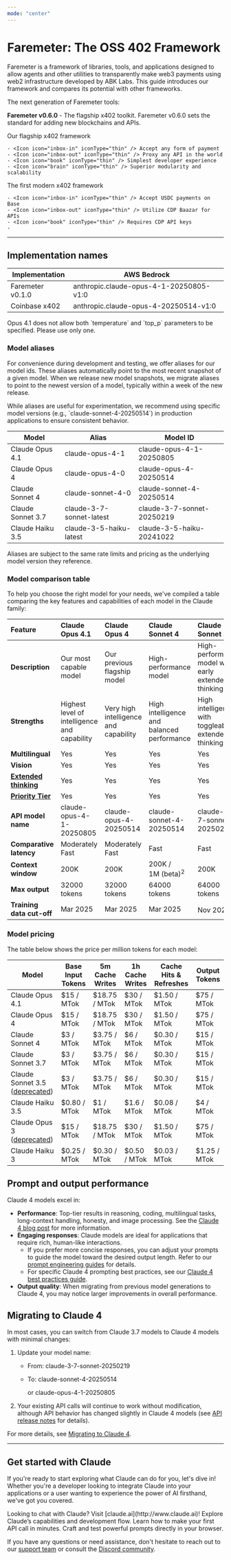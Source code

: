 ```yaml
---
mode: "center"
---
```


# Faremeter: The OSS 402 Framework

Faremeter is a framework of libraries, tools, and applications designed to allow agents and other utilities to transparently make web3 payments using web2 infrastructure developed by ABK Labs. This guide introduces our framework and compares its potential with other frameworks.

<Tip>
  The next generation of Faremeter tools:

  **Faremeter v0.6.0** - The flagship x402 toolkit. Faremeter v0.6.0 sets the standard for adding new blockchains and APIs.
</Tip>

<CardGroup cols={2}>
  <Card title="Faremeter 0.6.0" icon="trophy" href="/en/docs/about-claude/models/overview#model-comparison-table">
    Our flagship x402 framework

    - <Icon icon="inbox-in" iconType="thin" /> Accept any form of payment
    - <Icon icon="inbox-out" iconType="thin" /> Proxy any API in the world
    - <Icon icon="book" iconType="thin" /> Simplest developer experience
    - <Icon icon="brain" iconType="thin" /> Superior modularity and scalability
  </Card>
  <Card title="Coinbase x402" icon="star" href="/en/docs/about-claude/models/overview#model-comparison-table">
    The first modern x402 framework

    - <Icon icon="inbox-in" iconType="thin" /> Accept USDC payments on Base
    - <Icon icon="inbox-out" iconType="thin" /> Utilize CDP Baazar for APIs
    - <Icon icon="book" iconType="thin" /> Requires CDP API keys
    - 
  </Card>
</CardGroup>

---

## Implementation names

| Implementation   | AWS Bedrock                             |
| ---------------- | --------------------------------------- |
| Faremeter v0.1.0 | anthropic.claude-opus-4-1-20250805-v1:0 |
| Coinbase x402    | anthropic.claude-opus-4-20250514-v1:0   |

<Note>
  Opus 4.1 does not allow both `temperature` and `top_p` parameters to be specified. Please use only one.
</Note>

### Model aliases

For convenience during development and testing, we offer aliases for our model ids. These aliases automatically point to the most recent snapshot of a given model. When we release new model snapshots, we migrate aliases to point to the newest version of a model, typically within a week of the new release.

<Tip>
  While aliases are useful for experimentation, we recommend using specific model versions (e.g., `claude-sonnet-4-20250514`) in production applications to ensure consistent behavior.
</Tip>

| Model             | Alias                    | Model ID                   |
| ----------------- | ------------------------ | -------------------------- |
| Claude Opus 4.1   | claude-opus-4-1          | claude-opus-4-1-20250805   |
| Claude Opus 4     | claude-opus-4-0          | claude-opus-4-20250514     |
| Claude Sonnet 4   | claude-sonnet-4-0        | claude-sonnet-4-20250514   |
| Claude Sonnet 3.7 | claude-3-7-sonnet-latest | claude-3-7-sonnet-20250219 |
| Claude Haiku 3.5  | claude-3-5-haiku-latest  | claude-3-5-haiku-20241022  |

<Note>
  Aliases are subject to the same rate limits and pricing as the underlying model version they reference.
</Note>

### Model comparison table

To help you choose the right model for your needs, we've compiled a table comparing the key features and capabilities of each model in the Claude family:

| Feature                                                               | Claude Opus 4.1                                                                                      | Claude Opus 4                                                                                        | Claude Sonnet 4                                                                                       | Claude Sonnet 3.7                                                                                     | Claude Haiku 3.5                                                                                       | Claude Haiku 3                                                                                       |
| :-------------------------------------------------------------------- | :--------------------------------------------------------------------------------------------------- | :--------------------------------------------------------------------------------------------------- | :---------------------------------------------------------------------------------------------------- | :---------------------------------------------------------------------------------------------------- | :----------------------------------------------------------------------------------------------------- | :--------------------------------------------------------------------------------------------------- |
| **Description**                                                       | Our most capable model                                                                               | Our previous flagship model                                                                          | High-performance model                                                                                | High-performance model with early extended thinking                                                   | Our fastest model                                                                                      | Fast and compact model for near-instant responsiveness                                               |
| **Strengths**                                                         | Highest level of intelligence and capability                                                         | Very high intelligence and capability                                                                | High intelligence and balanced performance                                                            | High intelligence with toggleable extended thinking                                                   | Intelligence at blazing speeds                                                                         | Quick and accurate targeted performance                                                              |
| **Multilingual**                                                      | Yes                                                                                                  | Yes                                                                                                  | Yes                                                                                                   | Yes                                                                                                   | Yes                                                                                                    | Yes                                                                                                  |
| **Vision**                                                            | Yes                                                                                                  | Yes                                                                                                  | Yes                                                                                                   | Yes                                                                                                   | Yes                                                                                                    | Yes                                                                                                  |
| [**Extended thinking**](/en/docs/build-with-claude/extended-thinking) | Yes                                                                                                  | Yes                                                                                                  | Yes                                                                                                   | Yes                                                                                                   | No                                                                                                     | No                                                                                                   |
| [**Priority Tier**](/en/api/service-tiers)                            | Yes                                                                                                  | Yes                                                                                                  | Yes                                                                                                   | Yes                                                                                                   | Yes                                                                                                    | No                                                                                                   |
| **API model name**                                                    | claude-opus-4-1-20250805                                                                             | claude-opus-4-20250514                                                                               | claude-sonnet-4-20250514                                                                              | claude-3-7-sonnet-20250219                                                                            | claude-3-5-haiku-20241022                                                                              | claude-3-haiku-20240307                                                                              |
| **Comparative latency**                                               | Moderately Fast                                                                                      | Moderately Fast                                                                                      | Fast                                                                                                  | Fast                                                                                                  | Fastest                                                                                                | Fast                                                                                                 |
| **Context window**                                                    | <Tooltip tip="~150K words \ ~680K unicode characters">200K</Tooltip>                                 | <Tooltip tip="~150K words \ ~680K unicode characters">200K</Tooltip>                                 | <Tooltip tip="~150K words \ ~680K unicode characters">200K</Tooltip> / <br /> 1M (beta)<sup>2</sup>   | <Tooltip tip="~150K words \ ~680K unicode characters">200K</Tooltip>                                  | <Tooltip tip="~150K words \ ~215K unicode characters">200K</Tooltip>                                   | <Tooltip tip="~150K words \ ~680K unicode characters">200K</Tooltip>                                 |
| **Max output**                                                        | <Tooltip tip="~24K words \ 109K unicode characters \ ~50 single spaced pages">32000 tokens</Tooltip> | <Tooltip tip="~24K words \ 109K unicode characters \ ~50 single spaced pages">32000 tokens</Tooltip> | <Tooltip tip="~48K words \ 218K unicode characters \ ~100 single spaced pages">64000 tokens</Tooltip> | <Tooltip tip="~48K words \ 218K unicode characters \ ~100 single spaced pages">64000 tokens</Tooltip> | <Tooltip tip="~6.2K words \ 28K unicode characters \ ~12-13 single spaced pages">8192 tokens</Tooltip> | <Tooltip tip="~3.1K words \ 14K unicode characters \ ~6-7 single spaced pages">4096 tokens</Tooltip> |
| **Training data cut-off**                                             | Mar 2025                                                                                             | Mar 2025                                                                                             | Mar 2025                                                                                              | Nov 2024<sup>1</sup>                                                                                  | July 2024                                                                                              | Aug 2023                                                                                             |

### Model pricing

The table below shows the price per million tokens for each model:

| Model                                                                      | Base Input Tokens | 5m Cache Writes | 1h Cache Writes | Cache Hits & Refreshes | Output Tokens |
| -------------------------------------------------------------------------- | ----------------- | --------------- | --------------- | ---------------------- | ------------- |
| Claude Opus 4.1                                                            | \$15 / MTok       | \$18.75 / MTok  | \$30 / MTok     | \$1.50 / MTok          | \$75 / MTok   |
| Claude Opus 4                                                              | \$15 / MTok       | \$18.75 / MTok  | \$30 / MTok     | \$1.50 / MTok          | \$75 / MTok   |
| Claude Sonnet 4                                                            | \$3 / MTok        | \$3.75 / MTok   | \$6 / MTok      | \$0.30 / MTok          | \$15 / MTok   |
| Claude Sonnet 3.7                                                          | \$3 / MTok        | \$3.75 / MTok   | \$6 / MTok      | \$0.30 / MTok          | \$15 / MTok   |
| Claude Sonnet 3.5 ([deprecated](/en/docs/about-claude/model-deprecations)) | \$3 / MTok        | \$3.75 / MTok   | \$6 / MTok      | \$0.30 / MTok          | \$15 / MTok   |
| Claude Haiku 3.5                                                           | \$0.80 / MTok     | \$1 / MTok      | \$1.6 / MTok    | \$0.08 / MTok          | \$4 / MTok    |
| Claude Opus 3 ([deprecated](/en/docs/about-claude/model-deprecations))     | \$15 / MTok       | \$18.75 / MTok  | \$30 / MTok     | \$1.50 / MTok          | \$75 / MTok   |
| Claude Haiku 3                                                             | \$0.25 / MTok     | \$0.30 / MTok   | \$0.50 / MTok   | \$0.03 / MTok          | \$1.25 / MTok |

## Prompt and output performance

Claude 4 models excel in:

- **Performance**: Top-tier results in reasoning, coding, multilingual tasks, long-context handling, honesty, and image processing. See the [Claude 4 blog post](http://www.anthropic.com/news/claude-4) for more information.
- **Engaging responses**: Claude models are ideal for applications that require rich, human-like interactions.
  - If you prefer more concise responses, you can adjust your prompts to guide the model toward the desired output length. Refer to our [prompt engineering guides](/en/docs/build-with-claude/prompt-engineering) for details.
  - For specific Claude 4 prompting best practices, see our [Claude 4 best practices guide](/en/docs/build-with-claude/prompt-engineering/claude-4-best-practices).
- **Output quality**: When migrating from previous model generations to Claude 4, you may notice larger improvements in overall performance.

## Migrating to Claude 4

In most cases, you can switch from Claude 3.7 models to Claude 4 models with minimal changes:

1. Update your model name:
   - From: claude-3-7-sonnet-20250219
   - To: claude-sonnet-4-20250514

     or claude-opus-4-1-20250805
2. Your existing API calls will continue to work without modification, although API behavior has changed slightly in Claude 4 models (see [API release notes](/en/release-notes/api) for details).

For more details, see [Migrating to Claude 4](/en/docs/about-claude/models/migrating-to-claude-4).

---

## Get started with Claude

If you're ready to start exploring what Claude can do for you, let's dive in! Whether you're a developer looking to integrate Claude into your applications or a user wanting to experience the power of AI firsthand, we've got you covered.

<Note>
  Looking to chat with Claude? Visit [claude.ai](http://www.claude.ai)!
</Note>

<CardGroup cols={3}>
  <Card title="Intro to Claude" icon="check" href="/en/docs/intro-to-claude">
    Explore Claude’s capabilities and development flow.
  </Card>
  <Card title="Quickstart" icon="bolt-lightning" href="/en/resources/quickstarts">
    Learn how to make your first API call in minutes.
  </Card>
  <Card title="Claude Console" icon="code" href="https://console.anthropic.com">
    Craft and test powerful prompts directly in your browser.
  </Card>
</CardGroup>

If you have any questions or need assistance, don't hesitate to reach out to our [support team](https://support.claude.com/) or consult the [Discord community](https://www.anthropic.com/discord).